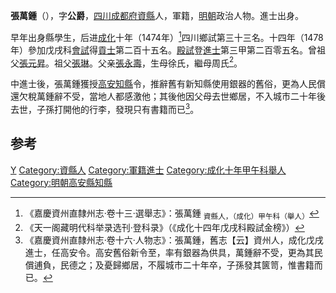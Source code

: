'''張萬鍾'''（{{bd|1443年|3月28日|16世紀}}），字'''公爵'''，[[四川等處承宣布政使司|四川]][[成都府|成都府]][[資縣|資縣]]人，軍籍，[[明朝|明朝]]政治人物。進士出身。

早年出身縣學生，后进[[成化|成化]]十年（1474年）<ref>《嘉慶資州直隸州志·卷十三·選舉志》：張萬鍾 <sub>資縣人，（成化）甲午科（舉人）</sub></ref>四川鄉試第三十三名。十四年（1478年）參加戊戌科[[會試|會試]]得[[貢士|貢士]]第二百十五名。[[殿試|殿試]]登[[進士|進士]]第三甲第二百零五名。曾祖父[[張元昇|張元昇]]。祖父[[張琳|張琳]]。父亲[[張永壽|張永壽]]，生母徐氏，繼母周氏<ref>《天一阁藏明代科举录选刊·登科录》（《成化十四年戊戌科殿試金榜》）</ref>。

中進士後，張萬鍾獲授[[高安縣|高安]][[知縣|知縣]]令，推辭舊有新知縣使用銀器的舊俗，更為人民償還欠稅萬鍾辭不受，當地人都感激他；其後他因父母去世鄉居，不入城市二十年後去世，子孫打開他的行李，發現只有書籍而已<ref>《嘉慶資州直隸州志·卷十六·人物志》：張萬鍾，舊志【云】資州人，成化戊戌進士，任高安令。高安舊俗新令至，率有銀器為供具，萬鍾辭不受，更為其民償逋負，民德之；及憂歸鄉居，不履城市二十年卒，子孫發其篋笥，惟書籍而已。</ref>。

==参考==
{{reflist}}

{{start box}}
{{s-off}}
{{s-before|[[顧純|顧純]]}}
{{s-title|明朝高安縣知縣|1478年－1481年}}
{{s-after|[[葉元玉|葉元玉]]}}
{{end box}}

{{成化十四年戊戌科殿試金榜}}

[[Category:张姓|Y]]
[[Category:資縣人|Category:資縣人]]
[[Category:軍籍進士|Category:軍籍進士]]
[[Category:成化十年甲午科舉人|Category:成化十年甲午科舉人]]
[[Category:明朝高安縣知縣|Category:明朝高安縣知縣]]
